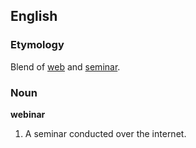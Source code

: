 ==English==

===Etymology===
Blend of [[web]] and [[seminar]].

===Noun===
'''webinar'''

# A seminar conducted over the internet.